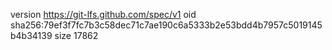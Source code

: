 version https://git-lfs.github.com/spec/v1
oid sha256:79ef3f7fc7b3c58dec71c7ae190c6a5333b2e53bdd4b7957c5019145b4b34139
size 17862
